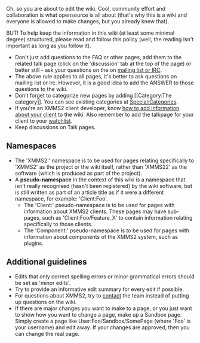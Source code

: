 Oh, so you are about to edit the wiki. Cool, community effort and collaboration is what opensource is all about (that's why this is a wiki and everyone is allowed to make changes, but you already knew that).

BUT! To help keep the information in this wiki (at least some minimal degree) structured, please read and follow this policy (well, the reading isn't important as long as you follow it).

* Don't just add questions to the FAQ or other pages, add them to the related talk page (click on the 'discussion' tab at the top of the page) or better still - ask your questions on the on [[About#Contact_info | mailing list or IRC]].
* The above rule applies to all pages, it's better to ask questions on mailing list or irc. However, it is a good idea to add the ANSWER to those questions to the wiki.
* Don't forget to categorize new pages by adding <nowiki>[[Category:The category]]</nowiki>. You can see existing categories at [[Special:Categories]].
* If you're an XMMS2 client developer, know [[Talk:XMMS2_Clients#How_to_add_a_new_client | how to add information about your client]] to the wiki. Also remember to add the talkpage for your client to your [[Special:Watchlist|watchlist]].
* Keep discussions on Talk pages.

== Namespaces ==
* The 'XMMS2:' namespace is to be used for pages relating specifically to 'XMMS2' as the project or the wiki itself, rather than 'XMMS22' as the software (which is produced as part of the project).
* A '''pseudo-namespace''' in the context of this wiki is a namespace that isn't really recognised (hasn't been registered) by the wiki software, but is still written as part of an article title as if it were a different namespace, for example: 'Client:Foo'.
** The 'Client:' pseudo-namespace is to be used for pages with information about XMMS2 clients. These pages may have sub-pages, such as 'Client:Foo/Feature_X' to contain information relating specifically to those clients.
** The 'Component:' pseudo-namespace is to be used for pages with information about components of the XMMS2 system, such as plugins.

== Additional guidelines ==
* Edits that only correct spelling errors or minor grammatical errors should be set as 'minor edits'.
* Try to provide an informative edit summary for every edit if possible.
* For questions about XMMS2, try to [[Contact Us|contact]] the team instead of putting up questions on the wiki.
* If there are major changes you want to make to a page, or you just want to show how you want to change a page, make up a Sandbox page. Simply create a page like User:Foo/Sandbox/SomePage (where 'Foo' is your username) and edit away. If your changes are approved, then you can change the real page.